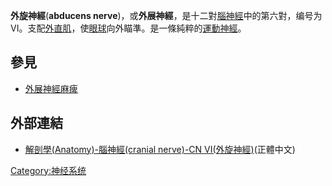 {{Infobox nerve
| Name        = 外旋神經
| Latin       = nervus abducens
| Image       = abducens_nerve1.png
| Caption     = The path of the abducens nerve
| Image2      = Brain human normal inferior view with labels en.svg
| Caption2    = Inferior view of the human brain, with the cranial nerves labelled.
| Innervates  = [[lateral_rectus_muscle|lateral rectus muscle]]
| BranchFrom  = [[abducens_nucleus|abducens nucleus]]
| BranchTo    =
<!--
  GraySubject  = 201 |
  GrayPage     = 899 |
-->
}}
'''外旋神經'''('''abducens nerve''')，或'''外展神經'''，是十二對[[腦神經|腦神經]]中的第六對，编号为VI。支配[[外直肌|外直肌]]，使[[眼球|眼球]]向外瞄準。是一條純粹的[[運動神經|運動神經]]。

==參見==
* [[外展神經麻痺|外展神經麻痺]]

==外部連結==
*[http://smallcollation.blogspot.tw/2013/01/anatomy-cranial-nerve-cn-vi.html 解剖學(Anatomy)-腦神經(cranial nerve)-CN VI(外旋神經)]{{Wayback|url=http://smallcollation.blogspot.tw/2013/01/anatomy-cranial-nerve-cn-vi.html |date=20130615111059 }}(正體中文)

{{脑神经}}
{{Anatomy-stub}}
[[Category:神经系统|Category:神经系统]]